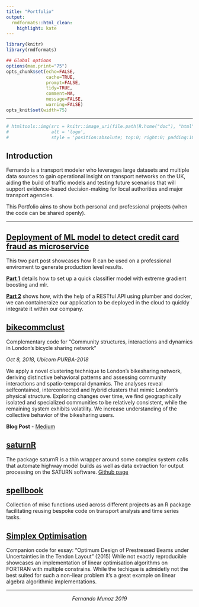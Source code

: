 ```yaml
---
title: "Portfolio"
output:
  rmdformats::html_clean:
    highlight: kate
---
```



```r
library(knitr)
library(rmdformats)

## Global options
options(max.print="75")
opts_chunk$set(echo=FALSE,
               cache=TRUE,
               prompt=FALSE,
               tidy=TRUE,
               comment=NA,
               message=FALSE,
               warning=FALSE)
opts_knit$set(width=75)
```

***

```r
# htmltools::img(src = knitr::image_uri(file.path(R.home("doc"), "html", "logo.png")), 
#                alt = 'logo', 
#                style = 'position:absolute; top:0; right:0; padding:10px;')
```



<style>
div.blue { background-color:#e6f0ff; border-radius: 5px; padding: 20px;}
</style>
<div class = "blue">

## Introduction

Fernando is a transport modeler who leverages large datasets and multiple data sources to gain operational insight on transport networks on the UK, aiding the build of traffic models and testing future scenarios that will support evidence-based decision-making for local authorities and major transport agencies. 

This Portfolio aims to show both personal and professional projects (when the code can be shared openly).

</div>



*** 


## [Deployment of ML model to detect credit card fraud as microservice](https://github.com/fermumen/credit_card_fraud)
This two part post showcases how R can be used on a professional enviroment to generate production level results. 

[**Part 1**](https://fermumen.github.io/credit_card_fraud/) details how to set up a quick classifier model with extreme gradient boosting and mlr.

[**Part 2**](https://fermumen.github.io/credit_card_fraud/Part_2.nb.html) shows how, with the help of a RESTful API using plumber and docker, we can containeraize our application to be deployed in the cloud to quickly integrate it within our company.



## [bikecommclust](https://github.com/konstantinklemmer/bikecommclust)
Complementary code for "Community structures, interactions and dynamics in London's bicycle sharing network"

_Oct 8, 2018, Ubicom PURBA-2018_

We apply a novel clustering technique to London’s bikesharing network, deriving distinctive behavioral patterns and assessing community interactions and spatio-temporal dynamics. The analyses reveal selfcontained, interconnected and hybrid clusters that mimic London’s physical structure. Exploring changes over time, we find geographically isolated and specialized communities to be relatively consistent, while the remaining system exhibits volatility. We increase understanding of the collective behavior of the bikesharing users.

**Blog Post** - [Medium](https://medium.com/@fermm92/community-structures-interactions-and-dynamics-in-londons-bicycle-sharing-network-using-r-8d5a575c302?source=friends_link&sk=0dd3fbe12e16d383489f6f08774c760c)

## [saturnR](https://r-aecom.github.io/saturnR/)
The package saturnR is a thin wrapper around some complex system calls that automate highway model builds as well as data extraction for output processing on the SATURN software.
[Github page](https://github.com/R-AECOM/saturnR)

## [spellbook](https://github.com/fermm92/spellbook-fmm)
Collection of misc functions used across different projects as an R package facilitating reusing bespoke code on transport analysis and time series tasks.


## [Simplex Optimisation](https://github.com/fermm92/simplex-prestressed-beam)
Companion code for essay: "Optimum Design of Prestressed Beams under Uncertainties in the Tendon Layout" (2015)
While not exactly reproducible showcases an implementation of linear optimisation algorithms on FORTRAN with multiple constrains. While the techique is admidetly not the best suited for such a non-liear problem it's a great example on linear algebra algorithmic implementations.

***
 
 
 
 
 
 
 
 
 
 
 
 

<p style="text-align: center;">
_Fernando Munoz 2019_
</p>


<!-- ## Closed source projects -->
<!-- Some alternative closed source projects include: -->

<!-- * Survey data fusion and analysis to build movement matrices for high profile highway schemes. -->
<!-- * GPS data analysis (traffic master) to calibrate journey times on highway models. -->